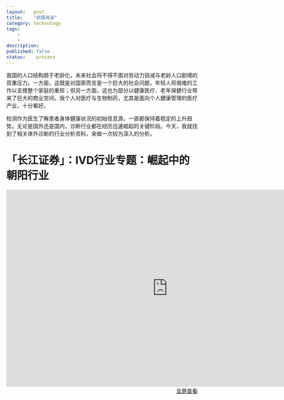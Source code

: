 ```yaml
---
layout:   post
title:    "研报阅读"
category: technology
tags:     
    -  
    -   
description: 
published: false
status:    process
---
```


我国的人口结构趋于老龄化，未来社会将不得不面对劳动力锐减与老龄人口剧增的双重压力。一方面，这既是对国家而言是一个巨大的社会问题，年轻人将艰难的工作以支撑整个家庭的重担；但另一方面，这也为部分以健康医疗、老年保健行业带来了巨大的商业空间。我个人对医疗与生物制药，尤其是面向个人健康管理的医疗产业，十分看好。

检测作为医生了解患者身体健康状况的初始信息源，一直都保持着稳定的上升趋势。无论是国外还是国内，诊断行业都在经历迅速崛起的关键阶段。今天，我就找到了相关体外诊断的行业分析资料，来做一次较为深入的分析。

# 「长江证券」：IVD行业专题：崛起中的朝阳行业

<iframe src="http://7xkojm.com1.z0.glb.clouddn.com/%E9%95%BF%E6%B1%9F%E8%AF%81%E5%88%B8-2015-07-27-%E5%8C%BB%E7%96%97%E4%BF%9D%E5%81%A5%E8%A1%8C%E4%B8%9A%EF%BC%9AIVD%E8%A1%8C%E4%B8%9A%E4%B8%93%E9%A2%98%EF%BC%9A%E5%B4%9B%E8%B5%B7%E4%B8%AD%E7%9A%84%E6%9C%9D%E9%98%B3%E8%A1%8C%E4%B8%9A.pdf" 
style="width:850px; height:520px;" frameborder="0">
</iframe>

<p style="margin-top: 0px; text-align:right;">
<a target="_blank" 
href="http://7xkojm.com1.z0.glb.clouddn.com/%E9%95%BF%E6%B1%9F%E8%AF%81%E5%88%B8-2015-07-27-%E5%8C%BB%E7%96%97%E4%BF%9D%E5%81%A5%E8%A1%8C%E4%B8%9A%EF%BC%9AIVD%E8%A1%8C%E4%B8%9A%E4%B8%93%E9%A2%98%EF%BC%9A%E5%B4%9B%E8%B5%B7%E4%B8%AD%E7%9A%84%E6%9C%9D%E9%98%B3%E8%A1%8C%E4%B8%9A.pdf">
  全屏查看
</a>
</p>

